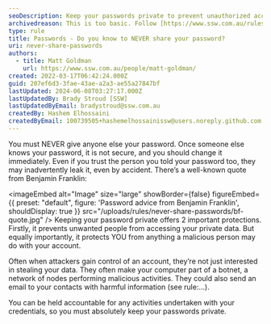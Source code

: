 ```yaml
---
seoDescription: Keep your passwords private to prevent unauthorized access and protect yourself from malicious activities.
archivedreason: This is too basic. Follow [https://www.ssw.com.au/rules/rules-to-better-security-end-users](/rules/rules-to-better-security-end-users) instead.
type: rule
title: Passwords - Do you know to NEVER share your password?
uri: never-share-passwords
authors:
  - title: Matt Goldman
    url: https://www.ssw.com.au/people/matt-goldman/
created: 2022-03-17T06:42:24.000Z
guid: 207ef6d3-3fae-43ae-a2a3-ae55a27847bf
lastUpdated: 2024-06-08T03:27:17.000Z
lastUpdatedBy: Brady Stroud [SSW]
lastUpdatedByEmail: bradystroud@ssw.com.au
createdBy: Hashem Elhossaini
createdByEmail: 100739505+hashemelhossainissw@users.noreply.github.com
---
```


You must NEVER give anyone else your password. Once someone else knows your password, it is not secure, and you should change it immediately. Even if you trust the person you told your password too, they may inadvertently leak it, even by accident. There’s a well-known quote from Benjamin Franklin:


<imageEmbed
  alt="Image"
  size="large"
  showBorder={false}
  figureEmbed={{
    preset: "default",
    figure: 'Password advice from Benjamin Franklin',
    shouldDisplay: true
  }}
  src="/uploads/rules/never-share-passwords/bf-quote.jpg"
/>
Keeping your password private offers 2 important protections. Firstly, it prevents unwanted people from accessing your private data. But equally importantly, it protects YOU from anything a malicious person may do with your account.

Often when attackers gain control of an account, they’re not just interested in stealing your data. They often make your computer part of a botnet, a network of nodes performing malicious activities. They could also send an email to your contacts with harmful information (see rule:…).

You can be held accountable for any activities undertaken with your credentials, so you must absolutely keep your passwords private.
